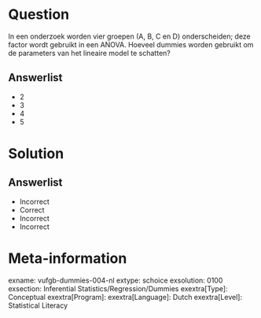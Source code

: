 Question
========
  
In een onderzoek worden vier groepen (A, B, C en D) onderscheiden; deze factor wordt gebruikt in een ANOVA. Hoeveel dummies worden gebruikt om de parameters van het lineaire model te schatten?
  
Answerlist
----------
* 2
* 3
* 4
* 5

Solution
========

Answerlist
----------
* Incorrect
* Correct
* Incorrect
* Incorrect

Meta-information
================
exname: vufgb-dummies-004-nl
extype: schoice
exsolution: 0100
exsection: Inferential Statistics/Regression/Dummies
exextra[Type]: Conceptual
exextra[Program]: 
exextra[Language]: Dutch
exextra[Level]: Statistical Literacy